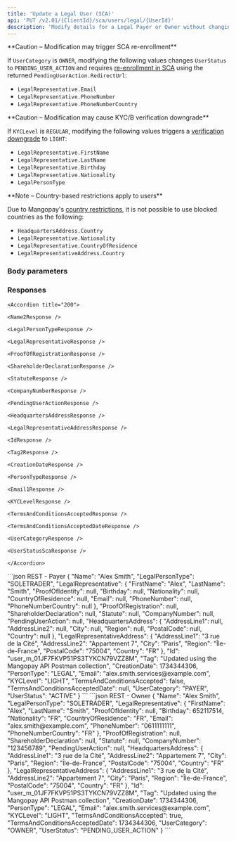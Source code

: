 ```yaml
---
title: 'Update a Legal User (SCA)'  
api: 'PUT /v2.01/{ClientId}/sca/users/legal/{UserId}'
description: 'Modify details for a Legal Payer or Owner without changing category'
---
```






<Warning>
**Caution – Modification may trigger SCA re-enrollment**

If `UserCategory` is `OWNER`, modifying the following values changes `UserStatus` to `PENDING_USER_ACTION` and requires [re-enrollment in SCA](/guides/users/sca/enrollment#re-enroll-an-enrolled-owner) using the returned `PendingUserAction.RedirectUrl`:

- `LegalRepresentative.Email`
- `LegalRepresentative.PhoneNumber`
- `LegalRepresentative.PhoneNumberCountry`
</Warning>

<Warning>  
**Caution – Modification may cause KYC/B verification downgrade** 

If `KYCLevel` is `REGULAR`, modifying the following values triggers a [verification downgrade](/guides/users/verification/downgrade) to `LIGHT`: 
- `LegalRepresentative.FirstName`
- `LegalRepresentative.LastName`
- `LegalRepresentative.Birthday`
- `LegalRepresentative.Nationality`
- `LegalPersonType`
</Warning>  

<Note>
**Note – Country-based restrictions apply to users**

Due to Mangopay's [country restrictions](/guides/users/country-restrictions), it is not possible to use blocked countries as the following:
- `HeadquartersAddress.Country`
- `LegalRepresentative.Nationality`
- `LegalRepresentative.CountryOfResidence`
- `LegalRepresentativeAddress.Country`
</Note>

### Body parameters  

<TermsAndConditionsAccepted />  

<Name4 />  

<LegalPersonType1 />  

<LegalRepresentative1 />  

<CompanyNumber />  

<HeadquartersAddress />  

<LegalRepresentativeAddress />  

<Tag3 />  

<Email7 />  

### Responses  

<AccordionGroup>

    <Accordion title="200">  
    
    <Name2Response />  

    <LegalPersonTypeResponse />  

    <LegalRepresentativeResponse />  

    <ProofOfRegistrationResponse />  

    <ShareholderDeclarationResponse />  

    <StatuteResponse />  

    <CompanyNumberResponse />  

    <PendingUserActionResponse />

    <HeadquartersAddressResponse />  

    <LegalRepresentativeAddressResponse />

    <IdResponse />  

    <Tag2Response />  

    <CreationDateResponse />  

    <PersonTypeResponse />  

    <Email1Response />  

    <KYCLevelResponse />  

    <TermsAndConditionsAcceptedResponse />  

    <TermsAndConditionsAcceptedDateResponse />  

    <UserCategoryResponse />  

    <UserStatusScaResponse />

    </Accordion>

</AccordionGroup>  

<ResponseExample>
```json REST - Payer
{
    "Name": "Alex Smith",
    "LegalPersonType": "SOLETRADER",
    "LegalRepresentative": {
        "FirstName": "Alex",
        "LastName": "Smith",
        "ProofOfIdentity": null,
        "Birthday": null,
        "Nationality": null,
        "CountryOfResidence": null,
        "Email": null,
        "PhoneNumber": null,
        "PhoneNumberCountry": null
    },
    "ProofOfRegistration": null,
    "ShareholderDeclaration": null,
    "Statute": null,
    "CompanyNumber": null,
    "PendingUserAction": null,
    "HeadquartersAddress": {
        "AddressLine1": null,
        "AddressLine2": null,
        "City": null,
        "Region": null,
        "PostalCode": null,
        "Country": null
    },
    "LegalRepresentativeAddress": {
        "AddressLine1": "3 rue de la Cité",
        "AddressLine2": "Appartement 7",
        "City": "Paris",
        "Region": "Île-de-France",
        "PostalCode": "75004",
        "Country": "FR"
    },
    "Id": "user_m_01JF7FKVP51PS3TYKCN79VZZ8M",
    "Tag": "Updated using the Mangopay API Postman collection",
    "CreationDate": 1734344306,
    "PersonType": "LEGAL",
    "Email": "alex.smith.services@example.com",
    "KYCLevel": "LIGHT",
    "TermsAndConditionsAccepted": false,
    "TermsAndConditionsAcceptedDate": null,
    "UserCategory": "PAYER",
    "UserStatus": "ACTIVE"
}
```
```json REST - Owner
{
    "Name": "Alex Smith",
    "LegalPersonType": "SOLETRADER",
    "LegalRepresentative": {
        "FirstName": "Alex",
        "LastName": "Smith",
        "ProofOfIdentity": null,
        "Birthday": 652117514,
        "Nationality": "FR",
        "CountryOfResidence": "FR",
        "Email": "alex.smith@example.com",
        "PhoneNumber": "0611111111",
        "PhoneNumberCountry": "FR"
    },
    "ProofOfRegistration": null,
    "ShareholderDeclaration": null,
    "Statute": null,
    "CompanyNumber": "123456789",
    "PendingUserAction": null,
    "HeadquartersAddress": {
        "AddressLine1": "3 rue de la Cité",
        "AddressLine2": "Appartement 7",
        "City": "Paris",
        "Region": "Île-de-France",
        "PostalCode": "75004",
        "Country": "FR"
    },
    "LegalRepresentativeAddress": {
        "AddressLine1": "3 rue de la Cité",
        "AddressLine2": "Appartement 7",
        "City": "Paris",
        "Region": "Île-de-France",
        "PostalCode": "75004",
        "Country": "FR"
    },
    "Id": "user_m_01JF7FKVP51PS3TYKCN79VZZ8M",
    "Tag": "Updated using the Mangopay API Postman collection",
    "CreationDate": 1734344306,
    "PersonType": "LEGAL",
    "Email": "alex.smith.services@example.com",
    "KYCLevel": "LIGHT",
    "TermsAndConditionsAccepted": true,
    "TermsAndConditionsAcceptedDate": 1734344306,
    "UserCategory": "OWNER",
    "UserStatus": "PENDING_USER_ACTION"
}
```
</ResponseExample>  

<RequestExample>  
    <RestUpdateLegalUserScaPayer />
    <RestUpdateLegalUserScaOwner />
</RequestExample>